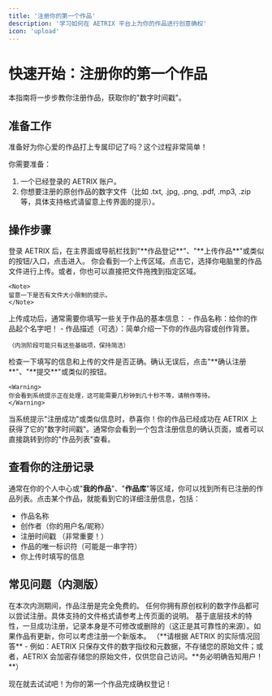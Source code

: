 ```yaml
---
title: '注册你的第一个作品'
description: '学习如何在 AETRIX 平台上为你的作品进行创意确权'
icon: 'upload'
---
```


# 快速开始：注册你的第一个作品

<Tip>
本指南将一步步教你注册作品，获取你的"数字时间戳"。
</Tip>

## 准备工作

准备好为你心爱的作品打上专属印记了吗？这个过程非常简单！

你需要准备：

1. 一个已经登录的 AETRIX 账户。
2. 你想要注册的原创作品的数字文件（比如 .txt, .jpg, .png, .pdf, .mp3, .zip 等，具体支持格式请留意上传界面的提示）。

## 操作步骤

<Steps>
  <Step title="找到入口">
    登录 AETRIX 后，在主界面或导航栏找到"**作品登记**"、"**上传作品**"或类似的按钮/入口，点击进入。
  </Step>
  <Step title="上传文件">
    你会看到一个上传区域。点击它，选择你电脑里的作品文件进行上传。或者，你也可以直接把文件拖拽到指定区域。
    
    <Note>
    留意一下是否有文件大小限制的提示。
    </Note>
  </Step>
  <Step title="填写信息">
    上传成功后，通常需要你填写一些关于作品的基本信息：
    - 作品名称：给你的作品起个名字吧！
    - 作品描述（可选）：简单介绍一下你的作品内容或创作背景。
    
    （内测阶段可能只有这些基础项，保持简洁）
  </Step>
  <Step title="确认并提交">
    检查一下填写的信息和上传的文件是否正确。确认无误后，点击"**确认注册**"、"**提交**"或类似的按钮。
    
    <Warning>
    你会看到系统提示正在处理，这可能需要几秒钟到几十秒不等，请稍作等待。
    </Warning>
  </Step>
  <Step title="注册成功">
    当系统提示"注册成功"或类似信息时，恭喜你！你的作品已经成功在 AETRIX 上获得了它的"数字时间戳"。通常你会看到一个包含注册信息的确认页面，或者可以直接跳转到你的"作品列表"查看。
  </Step>
</Steps>

## 查看你的注册记录

通常在你的个人中心或"**我的作品**"、"**作品库**"等区域，你可以找到所有已注册的作品列表。点击某个作品，就能看到它的详细注册信息，包括：

- 作品名称
- 创作者（你的用户名/昵称）
- 注册时间戳 （非常重要！）
- 作品的唯一标识符（可能是一串字符）
- 你上传时填写的信息

## 常见问题（内测版）

<Accordion title="这个注册是免费的吗？">
  在本次内测期间，作品注册是完全免费的。
</Accordion>

<Accordion title="我可以注册什么样的作品？">
  任何你拥有原创权利的数字作品都可以尝试注册。具体支持的文件格式请参考上传页面的说明。
</Accordion>

<Accordion title="注册后可以修改或删除吗？">
  基于底层技术的特性，一旦成功注册，记录本身是不可修改或删除的（这正是其可靠性的来源）。如果作品有更新，你可以考虑注册一个新版本。
</Accordion>

<Accordion title="AETRIX 会保存我的原始文件吗？">
  （**请根据 AETRIX 的实际情况回答** - 例如：AETRIX 只保存文件的数字指纹和元数据，不存储您的原始文件；或者，AETRIX 会加密存储您的原始文件，仅供您自己访问。**务必明确告知用户！**）
</Accordion>

现在就去试试吧！为你的第一个作品完成确权登记！ 